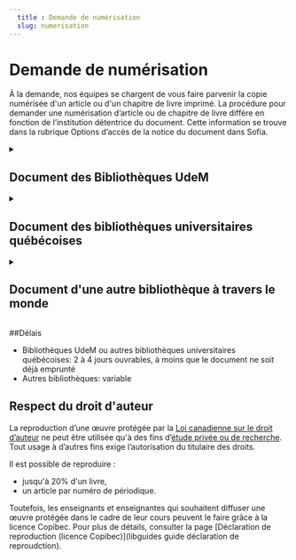 ```yaml
---
  title : Demande de numérisation
  slug: numerisation
---
```


# Demande de numérisation
À la demande, nos équipes se chargent de vous faire parvenir la copie numérisée d'un article ou d'un chapitre de livre imprimé. La procédure pour demander une numérisation d’article ou de chapitre de livre diffère en fonction de l’institution détentrice du document. Cette information se trouve dans la rubrique Options d’accès de la notice du document dans Sofia.

<details>
<summary><h2>Document des Bibliothèques UdeM</h2></summary>
[Voir la vidéo de procédure](https://youtu.be/_gobdyzirSU)

1. Repérer le document dans Sofia ;
2. Cliquer sur le bouton **Obtenir** ;
3. Sélectionner **Options de récupération** > **Article ou chapitre numérisé** ;
4. Inscrire tout détail nécessaire à votre demande dans le champ *Voulez-vous une édition ou volume précis? Avez-vous d'autres instructions pour cette demande* ;
5. Le lien vers la copie numérisée sera envoyé par courriel.

![Accès - Bibliothèques UdeM](../static/images/numerisation-disponible-udem.png)
</details>

<details>
<summary><h2>Document des bibliothèques universitaires québécoises</h2></summary>

1. Se connecter au [dossier Sofia](https://umontreal.account.worldcat.org/account) ;
2. **Créer une demande** en complétant l'un des formulaires disponibles sous les onglets **Article, Livre/chapitre de livre** ou **Autre format** ;
3. Le lien vers la copie numérisée sera envoyé par courriel.

*Note : ne pas utiliser le bouton Obtenir. Le bouton Obtenir vous permettra de faire venir une version physique du document.*
![Accès - Bibliothèques québécoises](../static/images/numerisation-disponible-pbuq.png)
</details>

<details>
<summary><h2>Document d'une autre bibliothèque à travers le monde</h2></summary>

1. Repérer le document dans Sofia ;
2. Si le document n'est pas disponible à l'UdeM, élargir à **Bibliothèques à travers le monde** ;
3. Cliquer sur **Obtenir via Prêt entre bibliothèques** ;
4. Sélectionner le Type de service **COPY** et identifier le titre du chapitre ou le titre de l’article ainsi que les pages souhaitées ;
5. Le lien vers la copie numérisée sera envoyé par courriel.

  ![Accès - Bibliothèques à travers le monde](../static/images/numerisation-disponible-monde.png)

</details>

##Délais
* Bibliothèques UdeM ou autres bibliothèques universitaires québécoises: 2 à 4 jours ouvrables, à moins que le document ne soit déjà emprunté
* Autres bibliothèques: variable

## Respect du droit d'auteur
La reproduction d’une œuvre protégée par la [Loi canadienne sur le droit d’auteur](https://laws-lois.justice.gc.ca/fra/lois/C-42/index.html) ne peut être utilisée qu'à des fins d’[étude privée ou de recherche](https://laws-lois.justice.gc.ca/fra/lois/C-42/section-30.2.html). Tout usage à d’autres fins exige l’autorisation du titulaire des droits.

Il est possible de reproduire :
* jusqu'à 20% d'un livre,
* un article par numéro de périodique.

Toutefois, les enseignants et enseignantes qui souhaitent diffuser une œuvre protégée dans le cadre de leur cours peuvent le faire grâce à la licence Copibec. Pour plus de détails, consulter la page [Déclaration de reproduction (licence Copibec)](libguides guide déclaration de reproudction).


   
